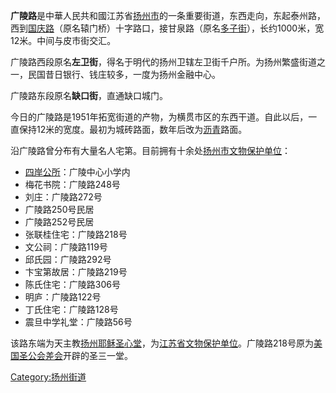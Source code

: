 {{Unreferenced|time=2020-07-23T01:31:37+00:00}}
{{Infobox Guangzhou Road
|中文道路名称= 广陵路
|道路名称拼音= GUANGLINGLU
|图片=
|图片说明=
|道路属性= 
|道路总长度= 
|车速限制=
|行车线数量= 
|所在地区= 江苏省[[扬州市|扬州市]][[广陵区|广陵区]]
|起点= 国庆路
|终点= 泰州路
|道路命名日期= 
|命名缘由= 
|道路旧名= 
|道路动工日期= 
|通车日期= 
|路段主要建筑= 
}}
'''广陵路'''是中華人民共和國江苏省[[扬州市|扬州市]]的一条重要街道，东西走向，东起泰州路，西到[[国庆路|国庆路]]（原名辕门桥）十字路口，接甘泉路（原名[[多子街|多子街]]），长约1000米，宽12米。中间与皮市街交汇。

广陵路西段原名'''左卫街'''，得名于明代的扬州卫辖左卫街千户所。为扬州繁盛街道之一，民国昔日银行、钱庄较多，一度为扬州金融中心。

广陵路东段原名'''缺口街'''，直通缺口城门。

今日的广陵路是1951年拓宽街道的产物，为横贯市区的东西干道。自此以后，一直保持12米的宽度。最初为城砖路面，数年后改为[[沥青|沥青]]路面。

沿广陵路曾分布有大量名人宅第。目前拥有十余处[[扬州市文物保护单位|扬州市文物保护单位]]：
*[[四岸公所|四岸公所]]：广陵中心小学内
*梅花书院：广陵路248号
*刘庄：广陵路272号
*广陵路250号民居
*广陵路252号民居
*张联桂住宅：广陵路218号
*文公祠：广陵路119号
*邱氏园：广陵路292号
*卞宝第故居：广陵路219号
*陈氏住宅：广陵路306号
*明庐：广陵路122号
*丁氏住宅：广陵路128号
*震旦中学礼堂：广陵路56号

该路东端为天主教[[扬州耶稣圣心堂|扬州耶稣圣心堂]]，为[[江苏省文物保护单位|江苏省文物保护单位]]。广陵路218号原为[[美国圣公会差会|美国圣公会差会]]开辟的圣三一堂。

[[Category:扬州街道|Category:扬州街道]]